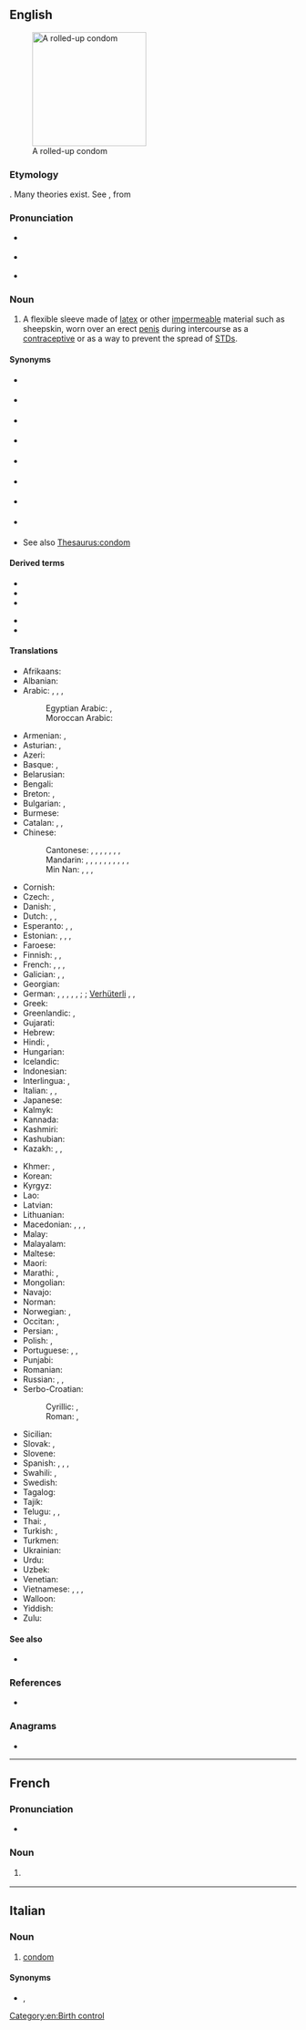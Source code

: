 {{also|Condom}}
==English==
{{wikipedia}}
[[File:Condom rolled.jpg|200px|thumb|right|A rolled-up condom]]

===Etymology===
{{unk|en}}. Many theories exist. See {{cog|it|guantone}}, from {{m|it|guanto||a glove}}

===Pronunciation===
* {{a|UK}} {{IPA|/ˈkɒndəm/|lang=en}}
* {{a|US}} {{IPA|/ˈkɑndəm/|lang=en}}
* {{audio|en-us-condom.ogg|Audio (US)|lang=en}}

===Noun===
{{en-noun}}

# A flexible sleeve made of [[latex]] or other [[impermeable]] material such as sheepskin, worn over an erect [[penis]] during intercourse as a [[contraceptive]] or as a way to prevent the spread of [[STD]]s.

====Synonyms====
{{top2}}
* {{l|en|dinger}} {{qualifier|Australian slang}}<!--haven't heard this since I was a kid though-->
* {{l|en|franger}} {{qualifier|Australian slang}}
* {{l|en|French letter}} {{qualifier|UK}}
* {{l|en|johnny}} {{qualifier|slang}}
{{mid2}}
* {{l|en|rubber}} {{qualifier|slang}}
* {{l|en|raincoat}} {{qualifier|slang}}
* {{l|en|protection}} {{qualifier|euphemism}}
* {{l|en|jimmy hat}} {{qualifier|slang}}
{{bottom}}
* See also [[Thesaurus:condom]]

====Derived terms====
{{der-top}}
* {{l|en|condomed}}
* {{l|en|condomize}}
* {{l|en|condomless}}
{{der-mid}}
* {{l|en|condomlike}}
* {{l|en|female condom}}
{{der-bottom}}

====Translations====
{{trans-top|flexible sleeve worn on the penis}}
* Afrikaans: {{t+|af|kondoom}}
* Albanian: {{t|sq|prezervativ|m}}
* Arabic: {{t|ar|عَازِل ذَكَرِيّ|m}}, {{t|ar|وَاقٍ ذَكَرِيّ|m}}, {{t|ar|كُونْدُوم|m}}, {{t|ar|كَانْدُوم|m}} {{qualifier|colloquial, dialectal}}
*: Egyptian Arabic: {{t|arz|كوندوم|m|tr=kondom|sc=Arab}}, {{t|arz|كاندوم|m|tr=kandom|sc=Arab}}
*: Moroccan Arabic: {{t|ary|جلْدة|f|tr=jəlda}}
* Armenian: {{t+|hy|պահպանակ}}, {{t|hy|գանդոն}} {{qualifier|vulgar}}
* Asturian: {{t|ast|condón|m}}, {{t|ast|preservativu|m}}
* Azeri: {{t|az|prezervativ}}
* Basque: {{t|eu|kondoi}}, {{t|eu|preserbatibo}}
* Belarusian: {{t|be|прэзерваты́ў|m|sc=Cyrl}}
* Bengali: {{t|bn|কন্ডম|sc=Beng}}
* Breton: {{t|br|stevell|f}}, {{t+|br|tog|m}}
* Bulgarian: {{t|bg|кондо́м|m}}, {{t+|bg|презервати́в|m}}
* Burmese: {{t|my|ကွန်ဒုံး|sc=Mymr}}
* Catalan: {{t|ca|preservatiu|m}}, {{t|ca|condó|m}}, {{t|ca|condom|m}}
* Chinese:
*: Cantonese: {{t|yue|避孕套|tr=bei6 jan6 tou3}}, {{t|yue|安全套|tr=on1 cyun4 tou3}}, {{t|yue|衛生套}}, {{t|yue|卫生套|tr=wai6 sang1 tou3}}, {{t|yue|保險套}}, {{t|yue|保险套|tr=bou2 him2 tou3}}, {{t|yue|如意套|tr=jyu4 ji3 tou3}} {{qualifier|Singapore, Malaysia}}, {{t|yue|套|tr=tou3}} {{qualifier|Hong Kong, informal}}
*: Mandarin: {{t+|cmn|避孕套|tr=bìyùntào|sc=Hani}}, {{t+|cmn|安全套|tr=ānquántào|sc=Hani}}, {{t+|cmn|陰莖套|sc=Hani}}, {{t+|cmn|阴茎套|tr=yīnjīngtào|sc=Hani}}, {{t+|cmn|衛生套|sc=Hani}}, {{t+|cmn|卫生套|tr=wèishēngtào|sc=Hani}}, {{t+|cmn|保險套|sc=Hani}}, {{t+|cmn|保险套|tr=bǎoxiǎntào|sc=Hani}}, {{qualifier|colloquial}} {{t+|cmn|套兒|sc=Hani}}, {{t+|cmn|套儿|tr=tàor|sc=Hani}}, {{qualifier|Singapore & Malaysia}} {{t|cmn|如意套|tr=rúyìtào|sc=Hani}}
*: Min Nan: {{t|nan|保險套}}, {{t|nan|保险套|tr=pó-hiám-thò}}, {{t|nan|sak-khù}}, {{t|nan|sak-khuh}}
* Cornish: {{t|kw|kondom|m}}
* Czech: {{t+|cs|kondom|m}}, {{t|cs|prezervativ|m}}
* Danish: {{t+|da|kondom}}, {{t|da|præservativ}}
* Dutch: {{t+|nl|condoom|m}}, {{t|nl|capotje|n}}, {{t+|nl|regenjasje|n}} {{qualifier|jocular}}
* Esperanto: {{t|eo|kondomo}}, {{t|eo|preventilo}}, {{t|eo|penisingo}}
* Estonian: {{t+|et|kondoom}}, {{t|et|preservatiiv}}, {{t|et|kumm}} {{qualifier|slang}}, {{t|et|kandoss}} {{qualifier|slang}}
* Faroese: {{t|fo|hít|f}}
* Finnish: {{t+|fi|kondomi}}, {{t+|fi|kortsu}} {{qualifier|colloquial}}, {{t+|fi|kumi}} {{qualifier|colloquial}}
* French: {{t+|fr|préservatif|m}}, {{t+|fr|capote anglaise|f}}, {{qualifier|informal}} {{t+|fr|capote|f}}, {{qualifier|Quebec}} {{t+|fr|condom|m}}
* Galician: {{t+|gl|preservativo|m}}, {{t+|gl|condón|m}} {{qualifier|colloquial}}, {{t|gl|profiláctico|m}}
* Georgian: {{t|ka|პრეზერვატივი|sc=Geor}}
* German: {{t+|de|Präservativ|n}}, {{t+|de|Kondom|n}}, {{t+|de|Präser}}, {{t+|de|Pariser}}, {{t+|de|Gummi|n}} {{qualifier|colloquial}}, {{t|de|Fuffz´cher}} {{qualifier|East German|colloquial}}; {{t|de|Puderdose}} {{qualifier|Austria|colloquial}} {{g|f}}; [[Verhüterli]] {{qualifier|Switzerland|colloquial}}, {{t|de|Ficktüte|f}} {{qualifier|vulgar}}, {{t|de|Nahkampfsocke|f}} {{qualifier|slang}}
* Greek: {{t+|el|προφυλακτικό|n}}
* Greenlandic: {{t|kl|kondomi}}, {{t|kl|usuup-puua}}
* Gujarati: {{t|gu|કોંડોમ|sc=Gujr}}
* Hebrew: {{t+|he|קוֹנְדּוֹם|m|tr=kondóm}}
* Hindi: {{t+|hi|निरोध}}, {{t+|hi|कंडोम|sc=Deva}}
* Hungarian: {{t+|hu|óvszer}}
* Icelandic: {{t+|is|smokkur}}
* Indonesian: {{t+|id|kondom}}
* Interlingua: {{t|ia|preservativo}}, {{t|ia|condom}}
* Italian: {{t+|it|preservativo|m}}, {{t+|it|profilattico|m}}, {{t+|it|condom|m}}
* Japanese: {{t+|ja|コンドーム|tr=kondōmu}}
* Kalmyk: {{t|xal|белгвч}}
* Kannada: {{t|kn|ಕಾಂಡಮ್|sc=Knda}}
* Kashmiri: {{t|ks|कंडोम|sc=Deva|tr=kaṇḍōm}}
* Kashubian: {{t|csb|prezerwatiwa|f}}
* Kazakh: {{t|kk|үрпекқап|sc=Cyrl}}, {{t|kk|презерватив|sc=Cyrl}}, {{t|kk|мүшеқап|sc=Cyrl}}
{{trans-mid}}
* Khmer: {{t|km|ស្រោមក្ត|tr=sraom kdɑɑ|sc=Khmr}}, {{t|km|អាវភ្លៀង|tr=aav pliəng|sc=Khmr}}
* Korean: {{t+|ko|콘돔}}
* Kyrgyz: {{t|ky|презерватив|sc=Cyrl}}
* Lao: {{t|lo|ຖົງຢາງ|sc=Laoo}}
* Latvian: {{t|lv|prezervatīvs|m}}
* Lithuanian: {{t|lt|prezervatyvas|m}}
* Macedonian: {{t|mk|кондо́м|m}}, {{t|mk|презервати́в|m}}, {{t|mk|курто́н|m}} {{qualifier|vulgar}}, {{t|mk|накурник|m|sc=Cyrl}}
* Malay: {{t|ms|kondom}}
* Malayalam: {{t+|ml|ഉറ|sc=Mlym}}
* Maltese: {{t|mt|kondo}}
* Maori: {{t|mi|pūkoro ure}}
* Marathi: {{t|mr|निरोध|tr=nirōdh|sc=Deva}}, {{t|mr|कॉन्डोम|sc=Deva|tr=kŏnḍōm}}
* Mongolian: {{t+|mn|бэлгэвч|sc=Cyrl}}
* Navajo: {{t|nv|akááʼ ałtsoozígíí}}
* Norman: {{t|nrf|capote|f}}
* Norwegian: {{t|no|kondom|m|n}}, {{qualifier|slang}} {{t|no|gummi|m|n}}
* Occitan: {{t|oc|preservatiu|m}}, {{t|oc|condòm|m}}
* Persian: {{t+|fa|کاپوت|tr=kâput}}, {{t+|fa|کاندوم|tr=kândom|sc=fa-Arab}}
* Polish: {{t+|pl|prezerwatywa|f}}, {{t+|pl|kondom|m}} {{qualifier|outdated}}
* Portuguese: {{t+|pt|preservativo|m}}, {{t+|pt|camisa-de-vênus|f}}, {{t+|pt|camisinha|f}}
* Punjabi: {{t|pa|ਨਿਰੋਧ|m}}
* Romanian: {{t+|ro|prezervativ|n}}
* Russian: {{t+|ru|презервати́в|m}}, {{t+|ru|кондо́м|m}} {{qualifier|rare}}, {{t+|ru|гондо́н|m}} {{qualifier|vulgar}}
* Serbo-Croatian:
*: Cyrillic: {{t|sh|кондом|m}}, {{t|sh|презерватив|m}}
*: Roman: {{t+|sh|kondom|m}}, {{t+|sh|prezervativ|m}}
* Sicilian: {{t|scn|prisirvativu|m}}
* Slovak: {{t|sk|prezervatív|m}}, {{t|sk|kondóm|m}}
* Slovene: {{t+|sl|kondom|m}}
* Spanish: {{t+|es|preservativo|m}}, {{t+|es|condón|m}}, {{t+|es|profiláctico|f}}, {{t+|es|goma|f}}
* Swahili: {{t+|sw|kondomu}}, {{t|sw|ndomu}}
* Swedish: {{t+|sv|kondom|c}}
* Tagalog: {{t|tl|kondon}}
* Tajik: {{t|tg|презерватив|sc=Cyrl}}
* Telugu: {{t|te|కండోం}}, {{t+|te|తొడుగు}}, {{t|te|నిరోధ్}}
* Thai: {{t+|th|ถุงยางอนามัย}}, {{t+|th|ถุงยาง}}
* Turkish: {{t+|tr|prezervatif}}, {{t+|tr|kondom}}
* Turkmen: {{t|tk|prezerwatiw}}
* Ukrainian: {{t|uk|презервати́в|m|sc=Cyrl}}
* Urdu: {{t|ur|کنڈوم|tr=kaṇḍom|sc=ur-Arab}}
* Uzbek: {{t|uz|prezervativ}}
* Venetian: {{t|vec|goldon}}
* Vietnamese: {{t|vi|bao cao su}}, {{t|vi|bao dương vật}}, {{t|vi|túi cao su}}, {{t+|vi|áo mưa}}
* Walloon: {{t+|wa|capote inglesse|f}}
* Yiddish: {{t|yi|קאַנדאַם|m|sc=Hebr}}
* Zulu: {{t-needed|zu}}
{{trans-bottom}}

====See also====
* {{pedialite}}

===References===
* {{R:BBS}}

===Anagrams===
* {{anagrams|en|McOndo|mod con}}

[[Category:en:Birth control]]

----

==French==

===Pronunciation===
* {{IPA|/kɔ̃dɔ̃/|lang=fr}}

===Noun===
{{fr-noun|m}}

# {{lb|fr|Quebec}} {{l|en|condom}}

----

==Italian==

===Noun===
{{head|it|noun|g=m|invariable}}

# [[condom#English|condom]]

====Synonyms====
* {{l|it|preservativo}}, {{l|it|profilattico}}